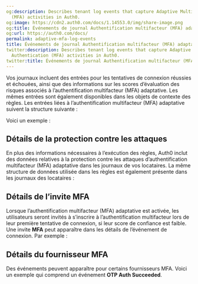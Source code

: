 ```yaml
---
og:description: Describes tenant log events that capture Adaptive Multi-Factor Authentication
  (MFA) activities in Auth0.
og:image: https://cdn2.auth0.com/docs/1.14553.0/img/share-image.png
og:title: Événements de journal Authentification multifacteur (MFA) adaptative
og:url: https://auth0.com/docs/
permalink: adaptive-mfa-log-events
title: Événements de journal Authentification multifacteur (MFA) adaptative
twitter:description: Describes tenant log events that capture Adaptive Multi-Factor
  Authentication (MFA) activities in Auth0.
twitter:title: Événements de journal Authentification multifacteur (MFA) adaptative
---
```


Vos journaux incluent des entrées pour les tentatives de connexion réussies et échouées, ainsi que des informations sur les scores d’évaluation des risques associés à l’authentification multifacteur (MFA) adaptative. Les mêmes entrées sont également disponibles dans les objets de contexte des règles. Les entrées liées à l’authentification multifacteur (MFA) adaptative suivent la structure suivante :



Voici un exemple :



## Détails de la protection contre les attaques

En plus des informations nécessaires à l’exécution des règles, Auth0 inclut des données relatives à la protection contre les attaques d’authentification multifacteur (MFA) adaptative dans les journaux de vos locataires. La même structure de données utilisée dans les règles est également présente dans les journaux des locataires :



## Détails de l’invite MFA

Lorsque l’authentification multifacteur (MFA) adaptative est activée, les utilisateurs seront invités à s’inscrire à l’authentification multifacteur lors de leur première tentative de connexion, si leur score de confiance est faible. Une invite **MFA** peut apparaître dans les détails de l’événement de connexion. Par exemple :



## Détails du fournisseur MFA

Des événements peuvent apparaître pour certains fournisseurs MFA. Voici un exemple qui comprend un événement **OTP Auth Succeeded**.